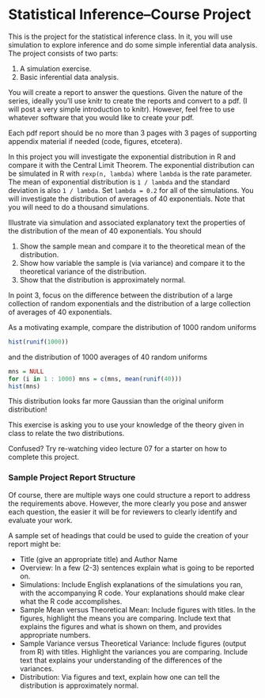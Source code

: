 Statistical Inference--Course Project
========================================================

This is the project for the statistical inference class. In it, you will use simulation to explore inference and do some simple inferential data analysis. The project consists of two parts:

1. A simulation exercise.
2. Basic inferential data analysis.

You will create a report to answer the questions. Given the nature of the series, ideally you'll use knitr to create the reports and convert to a pdf. (I will post a very simple introduction to knitr). However, feel free to use whatever software that you would like to create your pdf. 

Each pdf report should be no more than 3 pages with 3 pages of supporting appendix material if needed (code, figures, etcetera).  

In this project you will investigate the exponential distribution in R and compare it with the Central Limit Theorem. The exponential distribution can be simulated in R with `rexp(n, lambda)` where `lambda` is the rate parameter. The mean of exponential distribution is `1 / lambda` and the standard deviation is also `1 / lambda`. Set `lambda = 0.2` for all of the simulations. You will investigate the distribution of averages of 40 exponentials. Note that you will need to do a thousand simulations.

Illustrate via simulation and associated explanatory text the properties of the distribution of the mean of 40 exponentials.  You should

1. Show the sample mean and compare it to the theoretical mean of the distribution.
2. Show how variable the sample is (via variance) and compare it to the theoretical variance of the distribution.
3. Show that the distribution is approximately normal.

In point 3, focus on the difference between the distribution of a large collection of random exponentials and the distribution of a large collection of averages of 40 exponentials. 

As a motivating example, compare the distribution of 1000 random uniforms

```r
hist(runif(1000))
```

and the distribution of 1000 averages of 40 random uniforms

```r
mns = NULL
for (i in 1 : 1000) mns = c(mns, mean(runif(40)))
hist(mns)
```

This distribution looks far more Gaussian than the original uniform distribution!

This exercise is asking you to use your knowledge of the theory given in class to relate the two distributions.  

Confused?  Try re-watching video lecture 07 for a starter on how to complete this project.

### Sample Project Report Structure

Of course, there are multiple ways one could structure a report to address the requirements above.  However, the more clearly you pose and answer each question, the easier it will be for reviewers to clearly identify and evaluate your work. 

A sample set of headings that could be used to guide the creation of your report might be:

* Title (give an appropriate title) and Author Name
* Overview: In a few (2-3) sentences explain what is going to be reported on.
* Simulations: Include English explanations of the simulations you ran, with the accompanying R code. Your explanations should make clear what the R code accomplishes.
* Sample Mean versus Theoretical Mean: Include figures with titles. In the figures, highlight the means you are comparing. Include text that explains the figures and what is shown on them, and provides appropriate numbers.
* Sample Variance versus Theoretical Variance: Include figures (output from R) with titles. Highlight the variances you are comparing. Include text that explains your understanding of the differences of the variances.
* Distribution: Via figures and text, explain how one can tell the distribution is approximately normal.